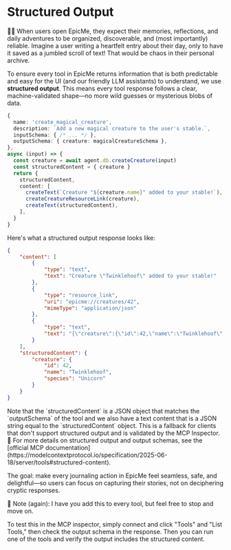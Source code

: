 # Structured Output

👨‍💼 When users open EpicMe, they expect their memories, reflections, and daily adventures to be organized, discoverable, and (most importantly) reliable. Imagine a user writing a heartfelt entry about their day, only to have it saved as a jumbled scroll of text! That would be chaos in their personal archive.

To ensure every tool in EpicMe returns information that is both predictable and easy for the UI (and our friendly LLM assistants) to understand, we use **structured output**. This means every tool response follows a clear, machine-validated shape—no more wild guesses or mysterious blobs of data.

```ts filename=src/tools.ts nocopy lines=5,9,11,15
{
  name: 'create_magical_creature',
  description: `Add a new magical creature to the user's stable.`,
  inputSchema: { /* ... */ },
  outputSchema: { creature: magicalCreatureSchema },
},
async (input) => {
  const creature = await agent.db.createCreature(input)
  const structuredContent = { creature }
  return {
    structuredContent,
    content: [
      createText(`Creature "${creature.name}" added to your stable!`),
      createCreatureResourceLink(creature),
      createText(structuredContent),
    ],
  }
}
```

Here's what a structured output response looks like:

```json filename="server-response.json" nocopy
{
	"content": [
		{
			"type": "text",
			"text": "Creature \"Twinklehoof\" added to your stable!"
		},
		{
			"type": "resource_link",
			"uri": "epicme://creatures/42",
			"mimeType": "application/json"
		},
		{
			"type": "text",
			"text": "{\"creature\":{\"id\":42,\"name\":\"Twinklehoof\",\"species\":\"Unicorn\"}}"
		}
	],
	"structuredContent": {
		"creature": {
			"id": 42,
			"name": "Twinklehoof",
			"species": "Unicorn"
		}
	}
}
```

<callout-info>
	Note that the `structuredContent` is a JSON object that matches the
	`outputSchema` of the tool and we also have a text content that is a JSON
	string equal to the `structuredContent` object. This is a fallback for clients
	that don't support structured output and is validated by the MCP Inspector.
</callout-info>

<callout-muted>
	📜 For more details on structured output and output schemas, see the [official
	MCP
	documentation](https://modelcontextprotocol.io/specification/2025-06-18/server/tools#structured-content).
</callout-muted>

The goal: make every journaling action in EpicMe feel seamless, safe, and delightful—so users can focus on capturing their stories, not on deciphering cryptic responses.

<callout-info>
	🐨 Note (again): I have you add this to every tool, but feel free to stop and
	move on.
</callout-info>

To test this in the MCP inspector, simply connect and click "Tools" and "List Tools," then check the output schema in the response. Then you can run one of the tools and verify the output includes the structured content.
